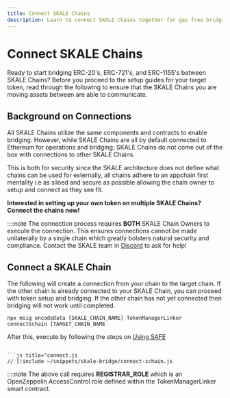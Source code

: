 ```yaml
---
title: Connect SKALE Chains
description: Learn to connect SKALE Chains together for gas free bridging
---
```



# Connect SKALE Chains

Ready to start bridging ERC-20's, ERC-721's, and ERC-1155's between SKALE Chains? Before you proceed to the setup guides for your target token, read through the following to ensure that the SKALE Chains you are moving assets between are able to communicate.

## Background on Connections

All SKALE Chains utilize the same components and contracts to enable bridging. However, while SKALE Chains are all by default connected to Ethereum for operations and bridging; SKALE Chains do not come out of the box with connections to other SKALE Chains.

This is both for security since the SKALE architecture does not define what chains can be used for externally, all chains adhere to an appchain first mentality i.e as siloed and secure as possible allowing the chain owner to setup and connect as they see fit.

**Interested in setting up your own token on multiple SKALE Chains? Connect the chains now!**

::::note
The connection process requires **BOTH** SKALE Chain Owners to execute the connection. This ensures connections cannot be made unilaterally by a single chain which greatly bolsters natural security and compliance. Contact the SKALE team in [Discord](https://discord.gg/skale) to ask for help!


## Connect a SKALE Chain

The following will create a connection from your chain to the target chain. If the other chain is already connected to your SKALE Chain, you can proceed
with token setup and bridging. If the other chain has not yet connected then bridging will not work until completed.



```shell title="via Multisigwallet CLI
npx msig encodeData [SKALE_CHAIN_NAME] TokenManagerLinker connectSchain [TARGET_CHAIN_NAME
```

After this, execute by following the steps on [Using SAFE](/skale-chain/run-a-skale-chain/using-safe#submit-transaction-to-safe)
```

```js title="connect.js
// [!include ~/snippets/skale-bridge/connect-schain.js
```



::::note
The above call requires **REGISTRAR_ROLE** which is an OpenZeppelin AccessControl role defined within the TokenManagerLinker smart contract.
